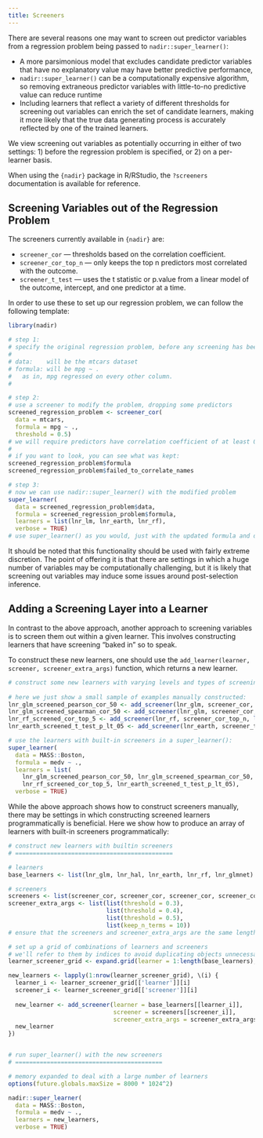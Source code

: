 ```yaml
---
title: Screeners
---
```


There are several reasons one may want to screen out predictor variables from a 
regression problem being passed to `nadir::super_learner()`: 

  * A more parsimonious model that excludes candidate predictor variables that have 
  no explanatory value may have better predictive performance, 
  * `nadir::super_learner()` can be a computationally expensive algorithm, so removing
  extraneous predictor variables with little-to-no predictive value can reduce runtime
  * Including learners that reflect a variety of different thresholds for screening out 
  variables can enrich the set of candidate learners, making it more likely that the 
  true data generating process is accurately reflected by one of the trained learners. 
  
We view screening out variables as potentially occurring in either of two 
settings:  1) before the regression problem is specified, or 2) on a per-learner
basis. 

When using the `{nadir}` package in R/RStudio, the `?screeners` documentation 
is available for reference. 

## Screening Variables out of the Regression Problem

The screeners currently available in `{nadir}` are: 

  * `screener_cor` — thresholds based on the correlation coefficient.
  * `screener_cor_top_n` — only keeps the top n predictors most correlated with the outcome.
  * `screener_t_test` — uses the t statistic or p.value from a linear model of the outcome, intercept, and one predictor at a time.
  
In order to use these to set up our regression problem, we can follow the following template: 

```r
library(nadir)

# step 1:
# specify the original regression problem, before any screening has been done
# 
# data:    will be the mtcars dataset 
# formula: will be mpg ~ . 
#   as in, mpg regressed on every other column.
# 

# step 2: 
# use a screener to modify the problem, dropping some predictors 
screened_regression_problem <- screener_cor(
  data = mtcars, 
  formula = mpg ~ .,
  threshold = 0.5)
# we will require predictors have correlation coefficient of at least 0.5 to keep them
# 
# if you want to look, you can see what was kept:
screened_regression_problem$formula
screened_regression_problem$failed_to_correlate_names

# step 3: 
# now we can use nadir::super_learner() with the modified problem
super_learner(
  data = screened_regression_problem$data,
  formula = screened_regression_problem$formula,
  learners = list(lnr_lm, lnr_earth, lnr_rf),
  verbose = TRUE)
# use super_learner() as you would, just with the updated formula and data
```

It should be noted that this functionality should be used with fairly extreme
discretion.  The point of offering it is that there are settings in which a huge
number of variables may be computationally challenging, but it is likely 
that screening out variables may induce some issues around post-selection inference.

## Adding a Screening Layer into a Learner

In contrast to the above approach, another approach to screening variables is 
to screen them out within a given learner. This involves constructing learners that 
have screening "baked in" so to speak. 

To construct these new learners, one should use the `add_learner(learner, screener, screener_extra_args)` function,
which returns a new learner. 

```r
# construct some new learners with varying levels and types of screening
 
# here we just show a small sample of examples manually constructed:
lnr_glm_screened_pearson_cor_50 <- add_screener(lnr_glm, screener_cor, list(threshold = 0.5))
lnr_glm_screened_spearman_cor_50 <- add_screener(lnr_glm, screener_cor, list(threshold = 0.5, cor... = list(method = 'spearman')))
lnr_rf_screened_cor_top_5 <- add_screener(lnr_rf, screener_cor_top_n, list(keep_n_terms = 5))
lnr_earth_screened_t_test_p_lt_05 <- add_screener(lnr_earth, screener_t_test, list(p_value_threshold = 0.05))

# use the learners with built-in screeners in a super_learner():
super_learner(
  data = MASS::Boston, 
  formula = medv ~ .,
  learners = list(
    lnr_glm_screened_pearson_cor_50, lnr_glm_screened_spearman_cor_50,
    lnr_rf_screened_cor_top_5, lnr_earth_screened_t_test_p_lt_05),
  verbose = TRUE)
```

While the above approach shows how to construct screeners manually, there may be settings
in which constructing screened learners programmatically is beneficial.  Here we show
how to produce an array of learners with built-in screeners programmatically:

```r
# construct new learners with builtin screeners
# =============================================

# learners
base_learners <- list(lnr_glm, lnr_hal, lnr_earth, lnr_rf, lnr_glmnet)

# screeners
screeners <- list(screener_cor, screener_cor, screener_cor, screener_cor_top_n)
screener_extra_args <- list(list(threshold = 0.3), 
                            list(threshold = 0.4), 
                            list(threshold = 0.5), 
                            list(keep_n_terms = 10))
# ensure that the screeners and screener_extra_args are the same length

# set up a grid of combinations of learners and screeners
# we'll refer to them by indices to avoid duplicating objects unnecessarily 
learner_screener_grid <- expand.grid(learner = 1:length(base_learners), screener = 1:length(screeners))

new_learners <- lapply(1:nrow(learner_screener_grid), \(i) {
  learner_i <- learner_screener_grid[['learner']][i]
  screener_i <- learner_screener_grid[['screener']][i]
  
  new_learner <- add_screener(learner = base_learners[[learner_i]],
                              screener = screeners[[screener_i]],
                              screener_extra_args = screener_extra_args[[screener_i]])
  new_learner
})


# run super_learner() with the new screeners
# ==========================================

# memory expanded to deal with a large number of learners
options(future.globals.maxSize = 8000 * 1024^2) 

nadir::super_learner(
  data = MASS::Boston, 
  formula = medv ~ .,
  learners = new_learners,
  verbose = TRUE)
```
